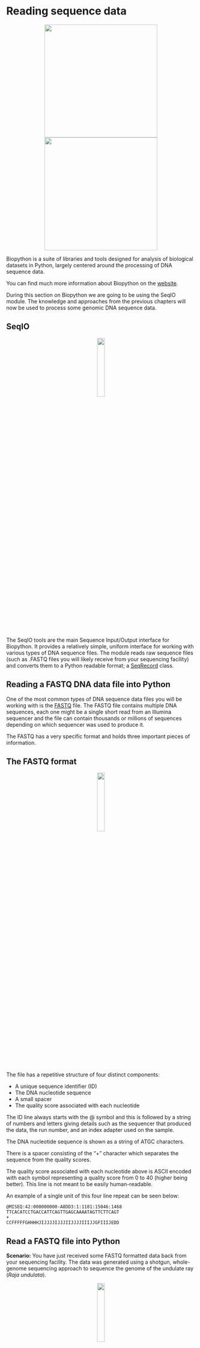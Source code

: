# Reading sequence data

<center>![](images/DNA_icon.png){height="300px"}![](images/biopython_logo.png){height="300px"}</center>

Biopython is a suite of libraries and tools designed for analysis of biological datasets in Python, largely centered around the processing of DNA sequence data.

You can find much more information about Biopython on the [website](https://biopython.org/).

During this section on Biopython we are going to be using the SeqIO module. The knowledge and approaches from the previous chapters
will now be used to process some genomic DNA sequence data.

## SeqIO

<center>![](images/DNA_computer.png){width=20%}</center>

The SeqIO tools are the main Sequence Input/Output interface for Biopython. It provides a relatively simple, uniform interface for working with various types of DNA sequence files. The module reads raw sequence files (such as .FASTQ files you will likely receive from your sequencing facility) and converts them to a Python readable format; a [SeqRecord](https://biopython.org/wiki/SeqRecord) class.


## Reading a FASTQ DNA data file into Python
One of the most common types of DNA sequence data files you will be working with is the [FASTQ](https://en.wikipedia.org/wiki/FASTQ_format) file. 
The FASTQ file contains multiple DNA sequences, each one might be a single short read from an Illumina sequencer and the file can contain thousands or millions of sequences depending on which sequencer was used to produce it.

The FASTQ has a very specific format and holds three important pieces of information.

## The FASTQ format

<center>![](images/fastq_icon.png){width=20%}</center>

The file has a repetitive structure of four distinct components:

* A unique sequence identifier (ID)
* The DNA nucleotide sequence
* A small spacer
* The quality score associated with each nucleotide

The ID line always starts with the @ symbol and this is followed by a string of numbers and letters giving details such as the sequencer that produced the data, the run number, and an index adapter used on the sample.

The DNA nucleotide sequence is shown as a string of ATGC characters. 

There is a spacer consisting of the "+" character which separates the sequence from the quality scores.

The quality score associated with each nucleotide above is ASCII encoded with each symbol representing a quality score from 0 to 40 (higher being better). This line is not meant to be easily human-readable.

An example of a single unit of this four line repeat can be seen below:
```
@MISEQ:42:000000000-A8DD3:1:1101:15046:1468
TTCACATCCTGACCATTCAGTTGAGCAAAATAGTTCTTCAGT
+
CCFFFFFGHHHHJIJJJJIJJJIIJJJJIIIJJGFIIIJEDD
```
## Read a FASTQ file into Python

__Scenario:__ You have just received some FASTQ formatted data back from your sequencing facility. The data was generated using a shotgun, whole-genome sequencing approach to sequence the genome of the undulate ray (*Raja undulata*).

<center>![](images/undulate_ray.jpeg){width=20%}</center>

We are going to read the data into Python, ready to do some data processing and analyses.

## Setting up a script to use BioPython

Open a new file in Gedit by clicking the "Create a new document" button (![](images/gedit_create_new_doc.png?display=inline-block){width=4%}) at the top-left.

We need to load a couple of Python libraries: 

`Biopython` (a suite of bioinformatics focused Python tools)

...and...

`re` (allows us to perform searches using wildcards and special characters). 

Add the following to the top of the script.

```python
from Bio import SeqIO
import re
```

You should hopefully still have the current working directory on your clipboard.
Set a variable called 'wd', (working directory) to the filepath on your clipboard by adding a version of the following:

```python
wd = "/pub14/tea/nsc201"
```

## Read a fie of sequence data

<center>![](images/bioinformatics_icon2.png){width=20%}</center>

We are going to use `SeqIO` (which stands for sequence in/out) and the `parse` __function__ which splits the FASTQ file into its separate components.

We store the information on which file to parse in the variable called `R_undulata_R1_data`.
`SeqIO.parse` requires two arguments: 

- The filepath to the file which is to be read.
- The format of that file.

```python
R_undulata_data = SeqIO.parse(wd + "/Python_course_data/R_undulata_WGS.fastq", "fastq")
```

We can then look through the file using a <b>for</b> loop. Each of the four-unit repeats of the FASTQ file is read as a separate 'record' and we can access them in the script. 

To access the ID line of each record, we use '.id' and to access the sequence we use '.seq'. 
Each of these elements can be printed in the terminal using an appropriate print statement.

```python
for record in R_undulata_data:
  print(record.id)
  print(record.seq)
```

Save the new script as __'script02.py'__ and run it from the terminal window to print the ID and sequences.

## Modifying reads

We can perform operations on each of these elements. For example, Biopython has a built in `translate()` __method__ to convert nucleotide sequence into protein sequence (although bear in mind that we are not considering reading frames and we likely have lots of non-coding data).

Modify the __for__ __loop__ above to the following:

```python
for record in R_undulata_data:
  print(record.id)
  #print(record.seq)
  print(record.seq.translate())
```

Save the script and run it on the terminal.

## Count reads

We can implement a counter to tally the total number of reads in the file. Modify the __for__ __loop__ above to the following (you do not need to add the comments however):

```python
## start a counter to track how many reads
counter = 0

for record in R_undulata_data:
  #print(record.id) 
  #print(record.seq)
  #print(record.seq.translate())
  # increase the counter by 1 each time it sees a new read
  counter = counter + 1

# save the number of raw sequences for use later
number_raw_reads = counter

print("Raw sequence file has " + str(number_raw_reads) + \
" sequence records.")
```

Note that we need to convert the `number_raw_reads` to a __string__ type for the print statement to work using the `str()` __function__. Python will not print variables of different types in the same statement.
